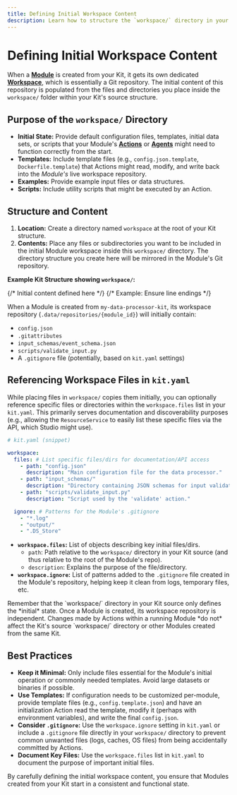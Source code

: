 ```yaml
---
title: Defining Initial Workspace Content
description: Learn how to structure the `workspace/` directory in your Kit to provide initial files for new Modules.
---
```



# Defining Initial Workspace Content <FolderGitIcon className="inline-block h-5 w-5 align-text-bottom" />

When a **[Module](/concepts/projects-modules)** is created from your Kit, it gets its own dedicated **[Workspace](/concepts/workspace-resources)**, which is essentially a Git repository. The initial content of this repository is populated from the files and directories you place inside the `workspace/` folder within your Kit's source structure.

## Purpose of the `workspace/` Directory

*   **Initial State:** Provide default configuration files, templates, initial data sets, or scripts that your Module's **[Actions](/concepts/actions-execution)** or **[Agents](/concepts/profiles-agents)** might need to function correctly from the start.
*   **Templates:** Include template files (e.g., `config.json.template`, `Dockerfile.template`) that Actions might read, modify, and write back into the *Module's* live workspace repository.
*   **Examples:** Provide example input files or data structures.
*   **Scripts:** Include utility scripts that might be executed by an Action.

## Structure and Content

1.  **Location:** Create a directory named `workspace` at the root of your Kit structure.
2.  **Contents:** Place any files or subdirectories you want to be included in the initial Module workspace inside this `workspace/` directory. The directory structure you create here will be mirrored in the Module's Git repository.

**Example Kit Structure showing `workspace/`:**

<Files>
  <Folder name="my-data-processor-kit" defaultOpen>
    <File name="kit.yaml" />
    <Folder name="actions">
      <File name="processor.py" />
    </Folder>
    <Folder name="workspace" defaultOpen> {/* Initial content defined here */}
       <File name="config.json" />
       <File name=".gitattributes" /> {/* Example: Ensure line endings */}
       <Folder name="input_schemas">
         <File name="event_schema.json" />
       </Folder>
       <Folder name="scripts">
         <File name="validate_input.py" />
       </Folder>
    </Folder>
    <File name="requirements.txt" />
  </Folder>
</Files>

When a Module is created from `my-data-processor-kit`, its workspace repository (`.data/repositories/{module_id}`) will initially contain:

*   `config.json`
*   `.gitattributes`
*   `input_schemas/event_schema.json`
*   `scripts/validate_input.py`
*   A `.gitignore` file (potentially, based on `kit.yaml` settings)

## Referencing Workspace Files in `kit.yaml`

While placing files in `workspace/` copies them initially, you can optionally reference specific files or directories within the `workspace.files` list in your `kit.yaml`. This primarily serves documentation and discoverability purposes (e.g., allowing the `ResourceService` to easily list these specific files via the API, which Studio might use).

```yaml
# kit.yaml (snippet)

workspace:
  files: # List specific files/dirs for documentation/API access
    - path: "config.json"
      description: "Main configuration file for the data processor."
    - path: "input_schemas/"
      description: "Directory containing JSON schemas for input validation."
    - path: "scripts/validate_input.py"
      description: "Script used by the 'validate' action."

  ignore: # Patterns for the Module's .gitignore
    - "*.log"
    - "output/"
    - ".DS_Store"
```

*   **`workspace.files`:** List of objects describing key initial files/dirs.
    *   `path`: Path relative to the `workspace/` directory in your Kit source (and thus relative to the root of the Module's repo).
    *   `description`: Explains the purpose of the file/directory.
*   **`workspace.ignore`:** List of patterns added to the `.gitignore` file created in the Module's repository, helping keep it clean from logs, temporary files, etc.

<Callout title="Initial Copy vs. Live Files">
Remember that the `workspace/` directory in your Kit source only defines the *initial* state. Once a Module is created, its workspace repository is independent. Changes made by Actions within a running Module *do not* affect the Kit's source `workspace/` directory or other Modules created from the same Kit.
</Callout>

## Best Practices

*   **Keep it Minimal:** Only include files essential for the Module's initial operation or commonly needed templates. Avoid large datasets or binaries if possible.
*   **Use Templates:** If configuration needs to be customized per-module, provide template files (e.g., `config.template.json`) and have an initialization Action read the template, modify it (perhaps with environment variables), and write the final `config.json`.
*   **Consider `.gitignore`:** Use the `workspace.ignore` setting in `kit.yaml` or include a `.gitignore` file directly in your `workspace/` directory to prevent common unwanted files (logs, caches, OS files) from being accidentally committed by Actions.
*   **Document Key Files:** Use the `workspace.files` list in `kit.yaml` to document the purpose of important initial files.

By carefully defining the initial workspace content, you ensure that Modules created from your Kit start in a consistent and functional state.